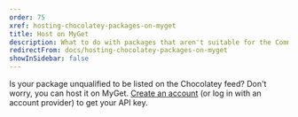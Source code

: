 ---
order: 75
xref: hosting-chocolatey-packages-on-myget
title: Host on MyGet
description: What to do with packages that aren't suitable for the Community Repository
redirectFrom: docs/hosting-chocolatey-packages-on-myget
showInSidebar: false
---

Is your package unqualified to be listed on the Chocolatey feed? Don't worry, you can host it on MyGet.  [Create an account](https://www.myget.org/Account/Login) (or log in with an account provider) to get your API key.